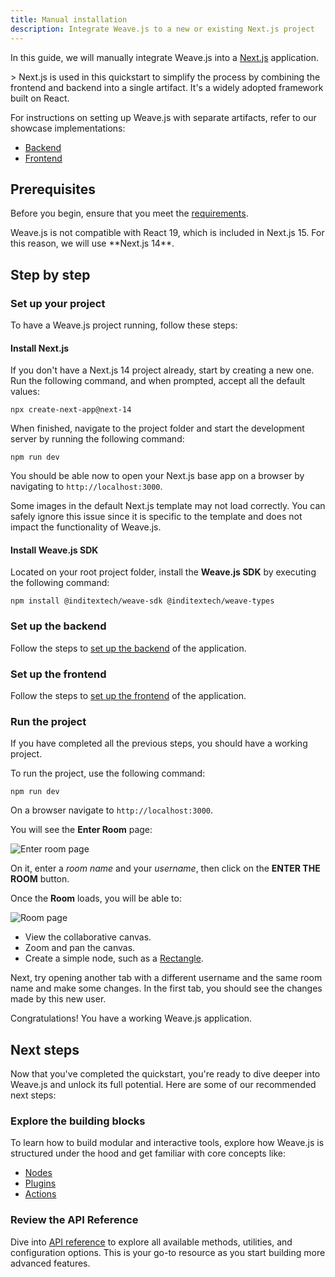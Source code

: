 ```yaml
---
title: Manual installation
description: Integrate Weave.js to a new or existing Next.js project
---
```



In this guide, we will manually integrate Weave.js into a [Next.js](https://nextjs.org/docs) application.

<Callout title="Why Next.js?" type="note">
>
  Next.js is used in this quickstart to simplify the process by combining the frontend and backend into a single artifact.
  It's a widely adopted framework built on React.

  For instructions on setting up Weave.js with separate artifacts, refer to our showcase implementations: 

* [Backend](https://github.com/InditexTech/weavejs-backend)
* [Frontend](https://github.com/InditexTech/weavejs-frontend)
</Callout>

## Prerequisites

Before you begin, ensure that you meet the [requirements](/docs/main/requirements).

<Callout title="Next.js version used">
  Weave.js is not compatible with React 19, which is included in Next.js 15. For this reason, we will use **Next.js 14**.
</Callout>


## Step by step

<div className="fd-steps">

<div className="[&_h3]:fd-step">

### Set up your project

To have a Weave.js project running, follow these steps:
 
#### Install Next.js

If you don't have a Next.js 14 project already, start by creating a new one. 
Run the following command, and when prompted, accept all the default values:

```shell
npx create-next-app@next-14
```

When finished, navigate to the project folder and start the development server by running the following command:

```shell
npm run dev
```

You should be able now to open your Next.js base app on a browser by navigating to `http://localhost:3000`.

<Callout title="Failed to load images" type="warn">
  Some images in the default Next.js template may not load correctly.
  You can safely ignore this issue since it is specific to the template and does not impact the functionality of Weave.js. 
</Callout>

 
#### Install Weave.js SDK

Located on your root project folder, install the **Weave.js SDK** by
executing the following command:

```shell
npm install @inditextech/weave-sdk @inditextech/weave-types
```

</div>

<div className='[&_h3]:fd-step'>
 
### Set up the backend

Follow the steps to [set up the backend](/docs/main/manual-installation/backend) of the application.

</div>

<div className='[&_h3]:fd-step'>
 
### Set up the frontend 

Follow the steps to [set up the frontend](/docs/main/manual-installation/frontend) of the application.

</div>

<div className='[&_h3]:fd-step'>
 
### Run the project

If you have completed all the previous steps, you should have a working project.

To run the project, use the following command:

```shell
npm run dev
```

On a browser navigate to `http://localhost:3000`.  

You will see the **Enter Room** page:

![Enter room page](/images/enter-room-page.png)

On it, enter a _room name_ and your _username_, then click on the **ENTER THE ROOM** button.

Once the **Room** loads, you will be able to:

![Room page](/images/scaffolding/room.png)

- View the collaborative canvas.
- Zoom and pan the canvas.
- Create a simple node, such as a [Rectangle](/docs/main/build/nodes/rectangle).

Next, try opening another tab with a different username and the same room name and make some changes. 
In the first tab, you should see the changes made by this new user.

Congratulations! You have a working Weave.js application.

</div>
</div>

## Next steps

Now that you've completed the quickstart, you're ready to dive deeper into Weave.js and unlock its full potential. Here are some of our recommended next steps:

### Explore the building blocks

To learn how to build modular and interactive tools, explore how Weave.js is structured under the hood and get familiar with core concepts like:

- [Nodes](/docs/main/build/nodes)
- [Plugins](/docs/main/build/plugins)
- [Actions](/docs/main/build/actions)

### Review the API Reference

Dive into [API reference](/docs/sdk) to explore all available methods, utilities, and configuration options.
This is your go-to resource as you start building more advanced features.
